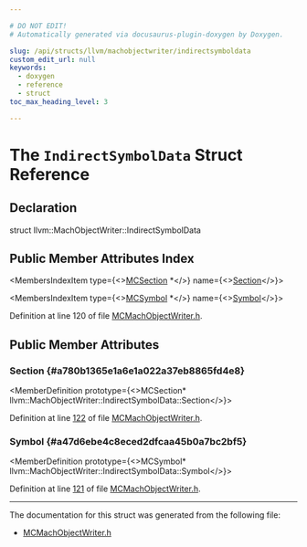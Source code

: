 ```yaml
---

# DO NOT EDIT!
# Automatically generated via docusaurus-plugin-doxygen by Doxygen.

slug: /api/structs/llvm/machobjectwriter/indirectsymboldata
custom_edit_url: null
keywords:
  - doxygen
  - reference
  - struct
toc_max_heading_level: 3

---
```





# The `IndirectSymbolData` Struct Reference

<DoxygenPage pluginConfig={pluginConfig}>



## Declaration

<CodeBlock>struct llvm::MachObjectWriter::IndirectSymbolData</CodeBlock>

## Public Member Attributes Index

<MembersIndex>

<MembersIndexItem
  type={<><a href="/docs/api/classes/llvm/mcsection">MCSection</a> &#42;</>}
  name={<><a href="#a780b1365e1a6e1a022a37eb8865fd4e8">Section</a></>}>
</MembersIndexItem>

<MembersIndexItem
  type={<><a href="/docs/api/classes/llvm/mcsymbol">MCSymbol</a> &#42;</>}
  name={<><a href="#a47d6ebe4c8eced2dfcaa45b0a7bc2bf5">Symbol</a></>}>
</MembersIndexItem>

</MembersIndex>


Definition at line 120 of file <a href="/docs/api/files/include/include/llvm/include/llvm/mc/mcmachobjectwriter-h">MCMachObjectWriter.h</a>.

<SectionDefinition>

## Public Member Attributes

### Section {#a780b1365e1a6e1a022a37eb8865fd4e8}

<MemberDefinition
  prototype={<>MCSection&#42; llvm::MachObjectWriter::IndirectSymbolData::Section</>}>

Definition at line <a href="/docs/api/files/include/include/llvm/include/llvm/mc/mcmachobjectwriter-h/#l00122">122</a> of file <a href="/docs/api/files/include/include/llvm/include/llvm/mc/mcmachobjectwriter-h">MCMachObjectWriter.h</a>.
</MemberDefinition>

### Symbol {#a47d6ebe4c8eced2dfcaa45b0a7bc2bf5}

<MemberDefinition
  prototype={<>MCSymbol&#42; llvm::MachObjectWriter::IndirectSymbolData::Symbol</>}>

Definition at line <a href="/docs/api/files/include/include/llvm/include/llvm/mc/mcmachobjectwriter-h/#l00121">121</a> of file <a href="/docs/api/files/include/include/llvm/include/llvm/mc/mcmachobjectwriter-h">MCMachObjectWriter.h</a>.
</MemberDefinition>

</SectionDefinition>

<hr/>

The documentation for this struct was generated from the following file:

<ul>
<li><a href="/docs/api/files/include/include/llvm/include/llvm/mc/mcmachobjectwriter-h">MCMachObjectWriter.h</a></li>
</ul>

</DoxygenPage>
